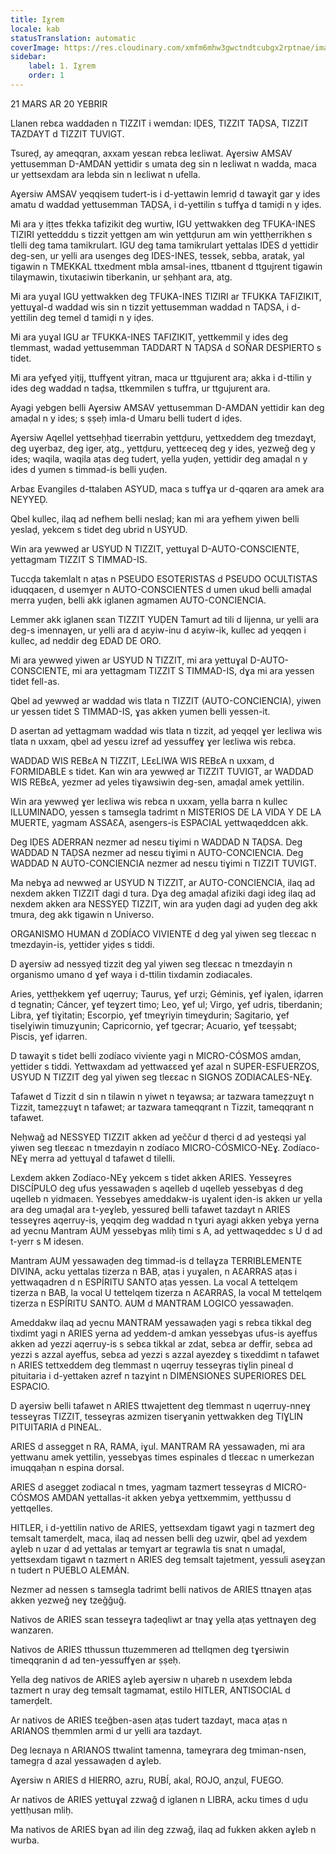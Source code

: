 ```yaml
---
title: Iɣrem
locale: kab
statusTranslation: automatic
coverImage: https://res.cloudinary.com/xmfm6mhw3gwctndtcubgx2rptnae/image/upload/v1741354450/small_cover_tratado_esoterico_de_astrologia_hermetica_6210a35442.webp
sidebar:
    label: 1. Iɣrem
    order: 1
---
```

21 MARS AR 20 YEBRIR

Llanen rebɛa waddaden n TIZZIT i wemdan: IḌES, TIZZIT TAḌSA, TIZZIT TAZDAYT d TIZZIT TUVIGT.

Tsureḍ, ay ameqqran, axxam yesɛan rebɛa leɛliwat. Aɣersiw AMSAV yettusemman D-AMDAN yettidir s umata deg sin n leɛliwat n wadda, maca ur yettsexdam ara lebda sin n leɛliwat n ufella.

Aɣersiw AMSAV yeqqisem tudert-is i d-yettawin lemriḍ d tawaɣit gar y ides amatu d waddad yettusemman TAḌSA, i d-yettilin s tuffɣa d tamiḍi n y iḍes.

Mi ara y iṭṭes tfekka tafizikit deg wurtiw, IGU yettwakken deg TFUKA-INES TIZIRI yettedddu s tizzit yettgen am win yettḍurun am win yettḥerrikhen s tlelli deg tama tamikrulart. IGU deg tama tamikrulart yettalas IDES d yettidir deg-sen, ur yelli ara usenges deg IDES-INES, tessek, sebba, aratak, yal tigawin n TMEKKAL ttxedment mbla amsal-ines, ttbanent d ttgujrent tigawin tilaɣmawin, tixutaɛiwin tiberkanin, ur ṣehḥant ara, atg.

Mi ara yuɣal IGU yettwakken deg TFUKA-INES TIZIRI ar TFUKKA TAFIZIKIT, yettuɣal-d waddad wis sin n tizzit yettusemman waddad n TAḌSA, i d-yettilin deg temel d tamiḍi n y iḍes.

Mi ara yuɣal IGU ar TFUKKA-INES TAFIZIKIT, yettkemmil y ides deg tlemmast, wadad yettusemman TADDART N TAḌSA d SOÑAR DESPIERTO s tidet.

Mi ara yefɣed yiṭij, ttuffɣent yitran, maca ur ttgujurent ara; akka i d-ttilin y ides deg waddad n taḍsa, ttkemmilen s tuffra, ur ttgujurent ara.

Ayagi yebgen belli Aɣersiw AMSAV yettusemman D-AMDAN yettidir kan deg amaḍal n y ides; s ṣṣeḥ imla-d Umaru belli tudert d iḍes.

Aɣersiw Aqellel yettseḥḥad tiɛerrabin yettḍuru, yettxeddem deg tmezdaɣt, deg uɣerbaz, deg iger, atg., yettḍuru, yettɛeceq deg y ides, yezweǧ deg y ides; waqila, waqila aṭas deg tudert, yella yuḍen, yettidir deg amaḍal n y ides d yumen s timmad-is belli yuḍen.

Arbaɛ Evangiles d-ttalaben ASYUD, maca s tuffɣa ur d-qqaren ara amek ara NEYYEḌ.

Qbel kullec, ilaq ad nefhem belli neslaḍ; kan mi ara yefhem yiwen belli yeslaḍ, yekcem s tidet deg ubrid n USYUD.

Win ara yewweḍ ar USYUD N TIZZIT, yettuɣal D-AUTO-CONSCIENTE, yettagmam TIZZIT S TIMMAD-IS.

Tuccḍa takemlalt n aṭas n PSEUDO ESOTERISTAS d PSEUDO OCULTISTAS iduqqaɛen, d usemɣer n AUTO-CONSCIENTES d umen ukud belli amaḍal merra yuḍen, belli akk iglanen agmamen AUTO-CONCIENCIA.

Lemmer akk iglanen sɛan TIZZIT YUḌEN Tamurt ad tili d lijenna, ur yelli ara deg-s imennaɣen, ur yelli ara d aɛyiw-inu d aɛyiw-ik, kullec ad yeqqen i kullec, ad neddir deg EDAD DE ORO.

Mi ara yewweḍ yiwen ar USYUD N TIZZIT, mi ara yettuɣal D-AUTO-CONSCIENTE, mi ara yettagmam TIZZIT S TIMMAD-IS, dɣa mi ara yessen tidet fell-as.

Qbel ad yewweḍ ar waddad wis tlata n TIZZIT (AUTO-CONCIENCIA), yiwen ur yessen tidet S TIMMAD-IS, ɣas akken yumen belli yessen-it.

D asertan ad yettagmam waddad wis tlata n tizzit, ad yeqqel ɣer leɛliwa wis tlata n uxxam, qbel ad yesɛu izref ad yessuffeɣ ɣer leɛliwa wis rebɛa.

WADDAD WIS REBɛA N TIZZIT, LEɛLIWA WIS REBɛA n uxxam, d FORMIDABLE s tidet. Kan win ara yewweḍ ar TIZZIT TUVIGT, ar WADDAD WIS REBɛA, yezmer ad yeles tiɣawsiwin deg-sen, amaḍal amek yettilin.

Win ara yewweḍ ɣer leɛliwa wis rebɛa n uxxam, yella barra n kullec ILLUMINADO, yessen s tamsegla tadrimt n MISTERIOS DE LA VIDA Y DE LA MUERTE, yagmam ASSAƐA, asengers-is ESPACIAL yettwaqeddcen akk.

Deg IḌES ADERRAN nezmer ad nesɛu tiɣimi n WADDAD N TAḌSA. Deg WADDAD N TAḌSA nezmer ad nesɛu tiɣimi n AUTO-CONCIENCIA. Deg WADDAD N AUTO-CONCIENCIA nezmer ad nesɛu tiɣimi n TIZZIT TUVIGT.

Ma nebɣa ad newweḍ ar USYUD N TIZZIT, ar AUTO-CONCIENCIA, ilaq ad nexdem akken TIZZIT dagi d tura. Dɣa deg amaḍal afiziki dagi ideg ilaq ad nexdem akken ara NESSYEḌ TIZZIT, win ara yuḍen dagi ad yuḍen deg akk tmura, deg akk tigawin n Universo.

ORGANISMO HUMAN d ZODÍACO VIVIENTE d deg yal yiwen seg tleɛɛac n tmezdayin-is, yettider yiḍes s tiddi.

D aɣersiw ad nessyeḍ tizzit deg yal yiwen seg tleɛɛac n tmezdayin n organismo umano d ɣef waya i d-ttilin tixdamin zodiacales.

Aries, yettḥekkem ɣef uqerruy; Taurus, ɣef urẓi; Géminis, ɣef iɣalen, iḍarren d tegnatin; Cáncer, ɣef teɣzert timo; Leo, ɣef ul; Virgo, ɣef udris, tiberdanin; Libra, ɣef tiɣitatin; Escorpio, ɣef tmeɣriyin timeɣdurin; Sagitario, ɣef tiselɣiwin timuzɣunin; Capricornio, ɣef tgecrar; Acuario, ɣef tɛeṣṣabt; Piscis, ɣef iḍarren.

D tawaɣit s tidet belli zodíaco viviente yagi n MICRO-CÓSMOS amdan, yettider s tiddi. Yettwaxdam ad yettwaɛɛed ɣef azal n SUPER-ESFUERZOS, USYUD N TIZZIT deg yal yiwen seg tleɛɛac n SIGNOS ZODIACALES-NEɣ.

Tafawet d Tizzit d sin n tilawin n yiwet n teɣawsa; ar tazwara tameẓẓuɣt n Tizzit, tameẓẓuɣt n tafawet; ar tazwara tameqqrant n Tizzit, tameqqrant n tafawet.

Neḥwaǧ ad NESSYEḌ TIZZIT akken ad yeččur d tḥerci d ad yesteqsi yal yiwen seg tleɛɛac n tmezdayin n zodíaco MICRO-CÓSMICO-NEɣ. Zodíaco-NEɣ merra ad yettuɣal d tafawet d tilelli.

Lexdem akken Zodíaco-NEɣ yekcem s tidet akken ARIES. Yesseɣres DISCÍPULO deg ufus yessawaḍen s aqelleb d uqelleb yessebɣas d deg uqelleb n yidmaɛen. Yessebɣes ameddakw-is uɣalent iḍen-is akken ur yella ara deg umaḍal ara t-yeɣleb, yessureḍ belli tafawet tazdayt n ARIES tesseɣres aqerruy-is, yeqqim deg waddad n tɣuri ayagi akken yebɣa yerna ad yecnu Mantram AUM yessebɣas mliḥ timi s A, ad yettwaqeddec s U d ad t-yerr s M idesen.

Mantram AUM yessawaḍen deg timmad-is d tellaɣza TERRIBLEMENTE DIVINA, acku yettalas tizerza n BAB, aṭas i yuɣalen, n AƐARRAS aṭas i yettwaqadren d n ESPÍRITU SANTO aṭas yessen. La vocal A tettelqem tizerza n BAB, la vocal U tettelqem tizerza n AƐARRAS, la vocal M tettelqem tizerza n ESPÍRITU SANTO. AUM d MANTRAM LOGICO yessawaḍen.

Ameddakw ilaq ad yecnu MANTRAM yessawaḍen yagi s rebɛa tikkal deg tixdimt yagi n ARIES yerna ad yeddem-d amkan yessebɣas ufus-is ayeffus akken ad yezzi aqerruy-is s sebɛa tikkal ar zdat, sebɛa ar deffir, sebɛa ad yezzi s azzal ayeffus, sebɛa ad yezzi s azzal ayezdeɣ s tixeddimt n tafawet n ARIES tettxeddem deg tlemmast n uqerruy tesseɣras tiɣlin pineal d pituitaria i d-yettaken azref n tazɣint n DIMENSIONES SUPERIORES DEL ESPACIO.

D aɣersiw belli tafawet n ARIES ttwajettent deg tlemmast n uqerruy-nneɣ tesseɣras TIZZIT, tesseɣras azmizen tiserɣanin yettwakken deg TIƔLIN PITUITARIA d PINEAL.

ARIES d assegget n RA, RAMA, iɣul. MANTRAM RA yessawaḍen, mi ara yettwanu amek yettilin, yessebɣas times espinales d tleɛɛac n umerkezan imuqqaḥan n espina dorsal.

ARIES d asegget zodiacal n tmes, yagmam tazmert tesseɣras d MICRO-CÓSMOS AMDAN yettallas-it akken yebɣa yettxemmim, yettḥussu d yettqelles.

HITLER, i d-yettilin nativo de ARIES, yettsexdam tigawt yagi n tazmert deg temsalt tamerḍelt, maca, ilaq ad nessen belli deg uzwir, qbel ad yexdem aɣleb n uzar d ad yettalas ar temɣart ar tegrawla tis snat n umaḍal, yettsexdam tigawt n tazmert n ARIES deg temsalt tajetment, yessuli aseɣẓan n tudert n PUEBLO ALEMÁN.

Nezmer ad nessen s tamsegla tadrimt belli nativos de ARIES ttnaɣen aṭas akken yezweǧ neɣ tzeǧǧuǧ.

Nativos de ARIES sɛan tesseɣra taḍeqliwt ar tnaɣ yella aṭas yettnaɣen deg wanzaren.

Nativos de ARIES tthussun ttuzemmeren ad ttellqmen deg tɣersiwin timeqqranin d ad ten-yessuffɣen ar ṣṣeḥ.

Yella deg nativos de ARIES aɣleb aɣersiw n uḥareb n usexdem lebda tazmert n uray deg temsalt tagmamat, estilo HITLER, ANTISOCIAL d tamerḍelt.

Ar nativos de ARIES tεeğben-asen aṭas tudert tazdayt, maca aṭas n ARIANOS tḥemmlen armi d ur yelli ara tazdayt.

Deg leɛnaya n ARIANOS ttwalint tamenna, tameɣrara deg tmiman-nsen, tamegṛa d azal yessawaḍen d aɣleb.

Aɣersiw n ARIES d HIERRO, azru, RUBÍ, akal, ROJO, anẓul, FUEGO.

Ar nativos de ARIES yettuɣal zzwaǧ d iglanen n LIBRA, acku times d uḍu yettḥusan mliḥ.

Ma nativos de ARIES bɣan ad ilin deg zzwaǧ, ilaq ad fukken akken aɣleb n wurba.

